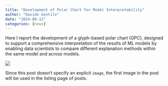 ```yaml
---
title: "Development of Polar Chart for Model Interpretability"
author: "Davide Gentile"
date: "2024-08-12"
categories: [news]
---
```


Here I report the development of a glyph-based polar chart (GPC), designed to support a comprehensive interpretation of the results of ML models by enabling data scientists to compare different explanation methods within the same model and across models.

![](/images/polar.png)

Since this post doesn't specify an explicit `image`, the first image in the post will be used in the listing page of posts.
